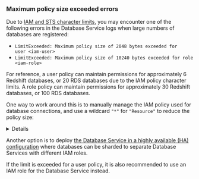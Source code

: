 ### Maximum policy size exceeded errors

Due to [IAM and STS character
limits](https://docs.aws.amazon.com/IAM/latest/UserGuide/reference_iam-quotas.html#reference_iam-quotas-entity-length),
you may encounter one of the following errors in the Database Service logs when
large numbers of databases are registered:
- `LimitExceeded: Maximum policy size of 2048 bytes exceeded for user <iam-user>`
- `LimitExceeded: Maximum policy size of 10240 bytes exceeded for role <iam-role>`

For reference, a user policy can maintain permissions for approximately 6
Redshift databases, or 20 RDS databases due to the IAM policy character limits.
A role policy can maintain permissions for approximately 30 Redshift databases,
or 100 RDS databases.

One way to work around this is to manually manage the IAM policy used for database
connections, and use a wildcard `"*"` for `"Resource"` to reduce the policy size:

<Details title="use a wildcard policy" opened={false}>

Attach a policy with the following permissions to the IAM user or role:

<Tabs>
  <TabItem label="RDS">
  ```json
  {
      "Version": "2012-10-17",
      "Statement": [
          {
              "Effect": "Allow",
              "Action": "rds-db:connect",
              "Resource": "*"
          }
      ]
  }
  ```
  </TabItem>
  <TabItem label="Redshift">
  ```json
  {
      "Version": "2012-10-17",
      "Statement": [
          {
              "Effect": "Allow",
              "Action": "redshift:GetClusterCredentials",
              "Resource": "*"
          }
      ]
  }
  ```
  </TabItem>
</Tabs>

You can safely remove the inline policy created by the Database Service and the
IAM permissions for the Database Service to `Get/Put/Delete` the user or role
policy.

</Details>

Another option is to deploy [the Database Service in a highly available (HA)
configuration](../../database-access/guides/ha.mdx) where databases can be
sharded to separate Database Services with different IAM roles.

If the limit is exceeded for a user policy, it is also recommended to use an
IAM role for the Database Service instead.
